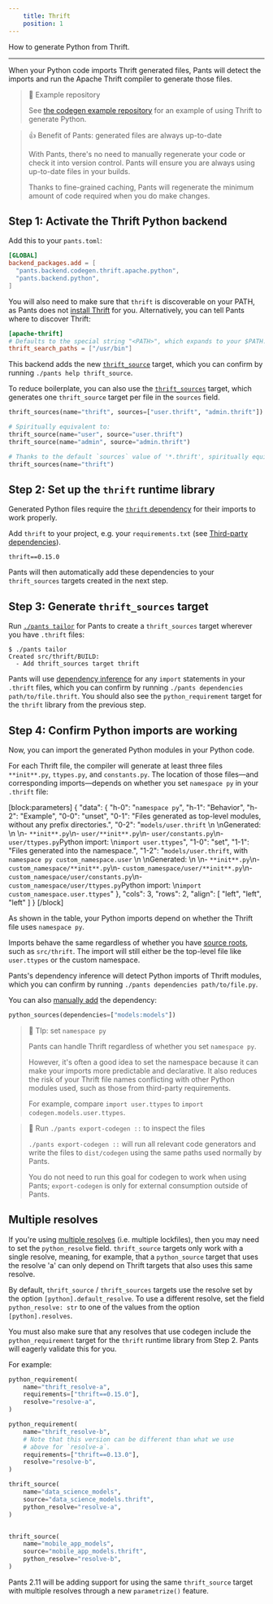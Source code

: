 ```yaml
---
    title: Thrift
    position: 1
---
```


How to generate Python from Thrift.

---

When your Python code imports Thrift generated files, Pants will detect the imports and run the Apache Thrift compiler to generate those files.

> 📘 Example repository
> 
> See [the codegen example repository](https://github.com/pantsbuild/example-codegen) for an example of using Thrift to generate Python.

> 👍 Benefit of Pants: generated files are always up-to-date
> 
> With Pants, there's no need to manually regenerate your code or check it into version control. Pants will ensure you are always using up-to-date files in your builds.
> 
> Thanks to fine-grained caching, Pants will regenerate the minimum amount of code required when you do make changes.

Step 1: Activate the Thrift Python backend
------------------------------------------

Add this to your `pants.toml`:

```toml pants.toml
[GLOBAL]
backend_packages.add = [
  "pants.backend.codegen.thrift.apache.python",
  "pants.backend.python",
]
```

You will also need to make sure that `thrift` is discoverable on your PATH, as Pants does not [install Thrift](https://thrift.apache.org/docs/install/) for you. Alternatively, you can tell Pants where to discover Thrift:

```toml pants.toml
[apache-thrift]
# Defaults to the special string "<PATH>", which expands to your $PATH.
thrift_search_paths = ["/usr/bin"]
```

This backend adds the new [`thrift_source`](doc:reference-thrift_source) target, which you can confirm by running `./pants help thrift_source`. 

To reduce boilerplate, you can also use the [`thrift_sources`](doc:reference-thrift_sources) target, which generates one `thrift_source` target per file in the `sources` field.

```python BUILD
thrift_sources(name="thrift", sources=["user.thrift", "admin.thrift"])

# Spiritually equivalent to:
thrift_source(name="user", source="user.thrift")
thrift_source(name="admin", source="admin.thrift")

# Thanks to the default `sources` value of '*.thrift', spiritually equivalent to:
thrift_sources(name="thrift")
```

Step 2: Set up the `thrift` runtime library
-------------------------------------------

Generated Python files require the [`thrift` dependency](https://pypi.org/project/thrift/) for their imports to work properly.

Add `thrift` to your project, e.g. your `requirements.txt` (see [Third-party dependencies](doc:python-third-party-dependencies)).

```text requirements.txt
thrift==0.15.0
```

Pants will then automatically add these dependencies to your `thrift_sources` targets created in the next step.

Step 3: Generate `thrift_sources` target
----------------------------------------

Run [`./pants tailor`](doc:create-initial-build-files) for Pants to create a `thrift_sources` target wherever you have `.thrift` files:

```
$ ./pants tailor
Created src/thrift/BUILD:
  - Add thrift_sources target thrift
```

Pants will use [dependency inference](doc:targets) for any `import` statements in your `.thrift` files, which you can confirm by running `./pants dependencies path/to/file.thrift`. You should also see the `python_requirement` target for the `thrift` library from the previous step.

Step 4: Confirm Python imports are working
------------------------------------------

Now, you can import the generated Python modules in your Python code.

For each Thrift file, the compiler will generate at least three files `**init**.py`, `ttypes.py`, and `constants.py`. The location of those files—and corresponding imports—depends on whether you set `namespace py` in your `.thrift` file:

[block:parameters]
{
  "data": {
    "h-0": "`namespace py`",
    "h-1": "Behavior",
    "h-2": "Example",
    "0-0": "unset",
    "0-1": "Files generated as top-level modules, without any prefix directories.",
    "0-2": "`models/user.thrift`  \n  \nGenerated:  \n  \n- `**init**.py`\n- `user/**init**.py`\n- `user/constants.py`\n- `user/ttypes.py`Python import:  \n`import user.ttypes`",
    "1-0": "set",
    "1-1": "Files generated into the namespace.",
    "1-2": "`models/user.thrift`, with `namespace py custom_namespace.user`  \n  \nGenerated:  \n  \n- `**init**.py`\n- `custom_namespace/**init**.py`\n- `custom_namespace/user/**init**.py`\n- `custom_namespace/user/constants.py`\n- `custom_namespace/user/ttypes.py`Python import:  \n`import custom_namespace.user.ttypes`"
  },
  "cols": 3,
  "rows": 2,
  "align": [
    "left",
    "left",
    "left"
  ]
}
[/block]

As shown in the table, your Python imports depend on whether the Thrift file uses `namespace py`.

Imports behave the same regardless of whether you have [source roots](doc:source-roots), such as `src/thrift`. The import will still either be the top-level file like `user.ttypes` or the custom namespace.

Pants's dependency inference will detect Python imports of Thrift modules, which you can confirm by running `./pants dependencies path/to/file.py`.

You can also [manually add](doc:targets) the dependency:

```python src/py/BUILD
python_sources(dependencies=["models:models"])
```

> 📘 TIp: set `namespace py`
> 
> Pants can handle Thrift regardless of whether you set `namespace py`. 
> 
> However, it's often a good idea to set the namespace because it can make your imports more predictable and declarative. It also reduces the risk of your Thrift file names conflicting with other Python modules used, such as those from third-party requirements.
> 
> For example, compare `import user.ttypes` to `import codegen.models.user.ttypes`.

> 📘 Run `./pants export-codegen ::` to inspect the files
> 
> `./pants export-codegen ::` will run all relevant code generators and write the files to `dist/codegen` using the same paths used normally by Pants.
> 
> You do not need to run this goal for codegen to work when using Pants; `export-codegen` is only for external consumption outside of Pants.

Multiple resolves
-----------------

If you're using [multiple resolves](doc:python-third-party-dependencies) (i.e. multiple lockfiles), then you may need to set the `python_resolve` field. `thrift_source` targets only work with a single resolve, meaning, for example, that a `python_source` target that uses the resolve 'a' can only depend on Thrift targets that also uses this same resolve.

By default, `thrift_source` / `thrift_sources` targets use the resolve set by the option `[python].default_resolve`. To use a different resolve, set the field `python_resolve: str` to one of the values from the option `[python].resolves`.

You must also make sure that any resolves that use codegen include the `python_requirement` target for the `thrift` runtime library from Step 2. Pants will eagerly validate this for you.

For example:

```python BUILD
python_requirement(
    name="thrift_resolve-a",
    requirements=["thrift==0.15.0"],
    resolve="resolve-a",
)

python_requirement(
    name="thrift_resolve-b",
    # Note that this version can be different than what we use 
    # above for `resolve-a`.
    requirements=["thrift==0.13.0"],
    resolve="resolve-b",
)

thrift_source(
    name="data_science_models",
    source="data_science_models.thrift",
    python_resolve="resolve-a",
)


thrift_source(
    name="mobile_app_models",
    source="mobile_app_models.thrift",
    python_resolve="resolve-b",
)
```

Pants 2.11 will be adding support for using the same `thrift_source` target with multiple resolves through a new `parametrize()` feature.